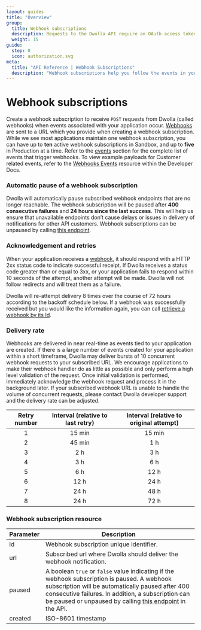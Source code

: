 ```yaml
---
layout: guides
title: "Overview"
group:
  title: Webhook subscriptions
  description: Requests to the Dwolla API require an OAuth access token for authentication. Learn about Dwolla’s supported authorization flow and how to create an access token.
  weight: 15
guide:
  step: 0
  icon: authorization.svg
meta:
  title: "API Reference | Webhook Subscriptions"
  description: "Webhook subscriptions help you follow the events in your application triggered with every POST request. Create, list, update, or remove them from your application using the Dwolla API."
---
```


# Webhook subscriptions

Create a webhook subscription to receive `POST` requests from Dwolla (called webhooks) when events associated with your application occur. [Webhooks](#webhooks) are sent to a URL which you provide when creating a webhook subscription. While we see most applications maintain one webhook subscription, you can have up to **ten** active webhook subscriptions in Sandbox, and up to **five** in Production at a time. Refer to the [events](#events) section for the complete list of events that trigger webhooks. To view example payloads for Customer related events, refer to the [Webhooks Events](https://developers.dwolla.com/resources/webhook-events.html) resource within the Developer Docs.

### **Automatic pause of a webhook subscription**

Dwolla will automatically pause subscribed webhook endpoints that are no longer reachable. The webhook subscription will be paused after **400 consecutive failures** and **24 hours since the last success**. This will help us ensure that unavailable endpoints don’t cause delays or issues in delivery of notifications for other API customers. Webhook subscriptions can be unpaused by calling [this endpoint](#update-a-webhook-subscription).

### Acknowledgement and retries

When your application receives a [webhook](#webhooks), it should respond with a HTTP 2xx status code to indicate successful receipt. If Dwolla receives a status code greater than or equal to 3xx, or your application fails to respond within 10 seconds of the attempt, another attempt will be made. Dwolla will not follow redirects and will treat them as a failure.

Dwolla will re-attempt delivery 8 times over the course of 72 hours according to the backoff schedule below. If a webhook was successfully received but you would like the information again, you can call [retrieve a webhook by its Id](#retrieve-a-webhook).

### Delivery rate

Webhooks are delivered in near real-time as events tied to your application are created. If there is a large number of events created for your application within a short timeframe, Dwolla may deliver bursts of 10 concurrent webhook requests to your subscribed URL. We encourage applications to make their webhook handler do as little as possible and only perform a high level validation of the request. Once initial validation is performed, immediately acknowledge the webhook request and process it in the background later. If your subscribed webhook URL is unable to handle the volume of concurrent requests, please contact Dwolla developer support and the delivery rate can be adjusted.

| Retry number | Interval (relative to last retry) | Interval (relative to original attempt) |
| :----------: | :-------------------------------: | :-------------------------------------: |
|      1       |              15 min               |                 15 min                  |
|      2       |              45 min               |                   1 h                   |
|      3       |                2 h                |                   3 h                   |
|      4       |                3 h                |                   6 h                   |
|      5       |                6 h                |                  12 h                   |
|      6       |               12 h                |                  24 h                   |
|      7       |               24 h                |                  48 h                   |
|      8       |               24 h                |                  72 h                   |

### Webhook subscription resource

| Parameter | Description                                                                                                                                                                                                                                                                                          |
| --------- | ---------------------------------------------------------------------------------------------------------------------------------------------------------------------------------------------------------------------------------------------------------------------------------------------------- |
| id        | Webhook subscription unique identifier.                                                                                                                                                                                                                                                              |
| url       | Subscribed url where Dwolla should deliver the webhook notification.                                                                                                                                                                                                                                 |
| paused    | A boolean `true` or `false` value indicating if the webhook subscription is paused. A webhook subscription will be automatically paused after 400 consecutive failures. In addition, a subscription can be paused or unpaused by calling [this endpoint](#update-a-webhook-subscription) in the API. |
| created   | ISO-8601 timestamp                                                                                                                                                                                                                                                                                   |
